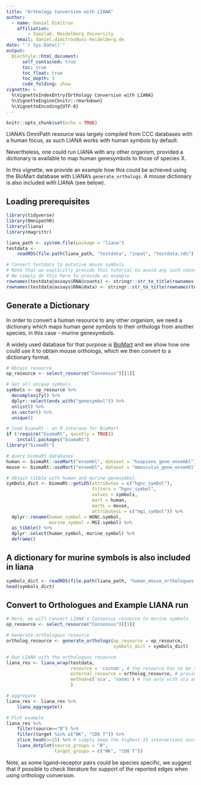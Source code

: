 ```yaml
---
title: "Orthology Conversion with LIANA"
author:
  - name: Daniel Dimitrov
    affiliation:
        - Saezlab, Heidelberg University
    email: daniel.dimitrov@uni-heidelberg.de
date: "`r Sys.Date()`"
output: 
  BiocStyle::html_document:
      self_contained: true
      toc: true
      toc_float: true
      toc_depth: 3
      code_folding: show
vignette: >
  %\VignetteIndexEntry{Orthology Conversion with LIANA}
  %\VignetteEngine{knitr::rmarkdown}
  %\VignetteEncoding{UTF-8}
---
```


```r
knitr::opts_chunk$set(echo = TRUE)
```

LIANA's OmniPath resource was largely compiled from CCC databases with a human focus, as such
LIANA works with human symbols by default.

Nevertheless, one could run LIANA with any other organism, provided a dictionary
is available to map human genesymbols to those of species X.

In this vignette, we provide an example how this could be achieved using the BioMart database with LIANA's `generate_orthologs`. A mouse dictionary is also included with LIANA (see below).

## Loading prerequisites
```r
library(tidyverse)
library(OmnipathR)
library(liana)
library(magrittr)

liana_path <- system.file(package = "liana")
testdata <-
    readRDS(file.path(liana_path, "testdata", "input", "testdata.rds"))

# Convert testdata to putative mouse symbols
# Note that we explicitly provide this tutorial to avoid any such conversions when working with real data
# We simply do this here to provide an example
rownames(testdata@assays$RNA@counts) <- stringr::str_to_title(rownames(testdata@assays$RNA@counts))
rownames(testdata@assays$RNA@data) <- stringr::str_to_title(rownames(testdata@assays$RNA@data))
```

## Generate a Dictionary
In order to convert a human resource to any other organism, we need a dictionary
which maps human gene symbols to their orthologs from another species,
in this case - murine genesymbols.

A widely used database for that purpose is [BioMart](https://www.ensembl.org/biomart/martview/ef9109352b17a0704bd49683fe42ac81)
and we show how one could use it to obtain mouse orthologs, which we then convert to a dictionary format.

```r
# Obtain resource
op_resource <- select_resource("Consensus")[[1]]

# Get all unique symbols
symbols <- op_resource %>%
  decomplexify() %>%
  dplyr::select(ends_with("genesymbol")) %>%
  unlist() %>%
  as.vector() %>%
  unique()

# load biomaRt - an R interace for BioMart
if (!require("biomaRt", quietly = TRUE))
    install.packages("biomaRt")
library("biomaRt")

# query biomaRt databases
human <- biomaRt::useMart("ensembl", dataset = "hsapiens_gene_ensembl")
mouse <- biomaRt::useMart("ensembl", dataset = "mmusculus_gene_ensembl")

# Obtain tibble with human and murine genesymbol.
symbols_dict <- biomaRt::getLDS(attributes = c("hgnc_symbol"),
                                filters = "hgnc_symbol",
                                values = symbols,
                                mart = human,
                                martL = mouse,
                                attributesL = c("mgi_symbol")) %>%
  dplyr::rename(human_symbol = HGNC.symbol,
                murine_symbol = MGI.symbol) %>%
  as_tibble() %>%
  dplyr::select(human_symbol, murine_symbol) %>%
  deframe()
```

## A dictionary for murine symbols is also included in liana
```r
symbols_dict <- readRDS(file.path(liana_path, "human_mouse_orthologues.RDS"))
head(symbols_dict)
```


## Convert to Orthologues and Example LIANA run
```r
# Here, we will convert LIANA's Consensus resource to murine symbols
op_resource <- select_resource("Consensus")[[1]]

# Generate orthologous resource
ortholog_resource <- generate_orthologs(op_resource = op_resource,
                                        symbols_dict = symbols_dict)

# Run LIANA with the orthologous resource
liana_res <- liana_wrap(testdata,
                        resource = 'custom', # the resource has to be set to 'custom' to work with external resources
                        external_resource = ortholog_resource, # provide orthologous resource
                        method=c('sca', 'natmi') # run only with sca and natmi for comp. time
                        )

# aggregate
liana_res <- liana_res %>%
    liana_aggregate()

# Plot example
liana_res %>%
    filter(source=="B") %>%
    filter(target %in% c("NK", "CD8 T")) %>%
    slice_head(n=15) %>% # simply keep the highest 15 interactions according to aggregate rank
    liana_dotplot(source_groups = "B",
                  target_groups = c("NK", "CD8 T"))
```

Note, as some ligand–receptor pairs could be species specific,
we suggest that if possible to check literature for support of the reported edges when using orthology conversion.

